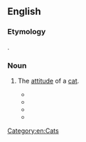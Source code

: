 ==English==

===Etymology===
{{blend|en|cat|attitude}}.

===Noun===
{{en-noun|?}}

# {{lb|en|humorous}} The [[attitude]] of a [[cat]].
#* {{quote-book|en|year=2011|author=M. R. Wells|author2=Connie Fleishauer|author3=& Dottie Adams|title=The Cat Lover's Devotional|pageurl=https://books.google.com/books?id=JMSdXnXS36wC&pg=PA64&dq=%22bad+cattitude%22|page=64|publisher=Harvest House Publishers|isbn=9780736941532
|passage=It took a lot of Rosie and Ernie to forgive their "bad '''cattitude'''" kitty.}}
#* {{quote-book|en|year=2013|author=Rohini Singh|title=Free Fall: The Journey Home|url=https://books.google.com/books?id=DA89BAAAQBAJ&pg=PT8&dq=%22cattitude%22|publisher=Hay House Publishers|isbn=9789381398371
|passage=Rani, the cat, was a different ball game. She liked to keep her distance, had considerable '''cattitude''', and preferred to live in a world of her own. She loved (and lived) her name – the queen, the royal one.}}
#* {{quote-book|en|year=2014|author=Kathleen M. Downey|title=Legendary Locals of Newburyport|pageurl=https://books.google.com/books?id=PSkTBAAAQBAJ&pg=PA18&dq=%22cattitude%22|page=18|publisher=Legendary Locals|isbn=9781439646311
|passage=He adjusted to domesticated life remarkably well, retaining his regal feral “'''cattitude'''.”}}
#* {{seemoreCites|en}}

[[Category:en:Cats]]
